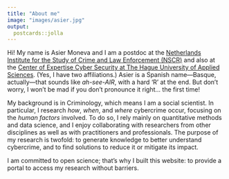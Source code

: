 ```yaml
---
title: "About me"
image: "images/asier.jpg"
output:
  postcards::jolla
---
```


Hi! My name is Asier Moneva and I am a postdoc at the [Netherlands Institute for the Study of Crime and Law Enforcement (NSCR)](https://nscr.nl/) and also at the [Center of Expertise Cyber Security at The Hague University of Applied Sciences](https://www.thehagueuniversity.com/research/centre-of-expertise/details/centre-of-expertise-cyber-security). (Yes, I have two affiliations.) Asier is a Spanish name---Basque, actually---that sounds like *ah-see-AIR*, with a hard 'R' at the end. But don't worry, I won't be mad if you don't pronounce it right... the first time!
  
  My background is in Criminology, which means I am a social scientist. In particular, I research *how*, *when*, and *where* cybercrime occur, focusing on the *human factors* involved. To do so, I rely mainly on quantitative methods and data science, and I enjoy collaborating with researchers from other disciplines as well as with practitioners and professionals. The purpose of my research is twofold: to generate knowledge to better understand cybercrime, and to find solutions to reduce it or mitigate its impact.
  
  I am committed to open science; that's why I built this website: to provide a portal to access my research without barriers.
